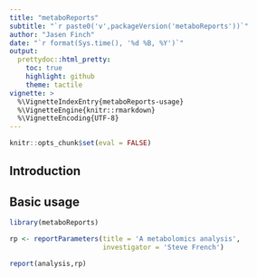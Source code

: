 ```yaml
---
title: "metaboReports"
subtitle: "`r paste0('v',packageVersion('metaboReports'))`"
author: "Jasen Finch"
date: "`r format(Sys.time(), '%d %B, %Y')`"
output: 
  prettydoc::html_pretty:
    toc: true
    highlight: github
    theme: tactile
vignette: >
  %\VignetteIndexEntry{metaboReports-usage}
  %\VignetteEngine{knitr::rmarkdown}
  %\VignetteEncoding{UTF-8}
---
```


```r
knitr::opts_chunk$set(eval = FALSE)
```

## Introduction

## Basic usage

```r
library(metaboReports)
```

```r
rp <- reportParameters(title = 'A metabolomics analysis',
                       investigator = 'Steve French')
```

```r
report(analysis,rp)
```


